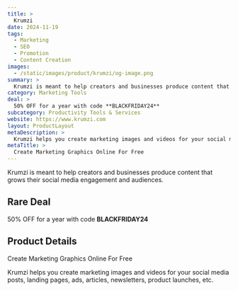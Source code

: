 ```yaml
---
title: >
  Krumzi
date: 2024-11-19
tags:
  - Marketing
  - SEO
  - Promotion
  - Content Creation
images:
  - /static/images/product/krumzi/og-image.png
summary: >
  Krumzi is meant to help creators and businesses produce content that grows their social media engagement and audiences.
category: Marketing Tools
deal: >
  50% OFF for a year with code **BLACKFRIDAY24**
subcategory: Productivity Tools & Services
website: https://www.krumzi.com
layout: ProductLayout
metaDescription: >
  Krumzi helps you create marketing images and videos for your social media posts, landing pages, ads, articles, newsletters, product launches, etc.
metaTitle: >
  Create Marketing Graphics Online For Free
---
```

Krumzi is meant to help creators and businesses produce content that grows their social media engagement and audiences.

## Rare Deal

50% OFF for a year with code **BLACKFRIDAY24**

## Product Details
Create Marketing Graphics Online For Free

Krumzi helps you create marketing images and videos for your social media posts, landing pages, ads, articles, newsletters, product launches, etc.
